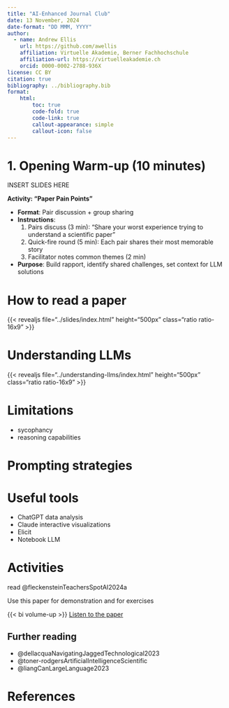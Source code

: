 ```yaml
---
title: "AI-Enhanced Journal Club"
date: 13 November, 2024
date-format: "DD MMM, YYYY"
author: 
  - name: Andrew Ellis
    url: https://github.com/awellis
    affiliation: Virtuelle Akademie, Berner Fachhochschule
    affiliation-url: https://virtuelleakademie.ch
    orcid: 0000-0002-2788-936X
license: CC BY
citation: true
bibliography: ../bibliography.bib
format:
    html:
        toc: true
        code-fold: true
        code-link: true
        callout-appearance: simple
        callout-icon: false
---
```



# 1. Opening Warm-up (10 minutes)
INSERT SLIDES HERE

**Activity: "Paper Pain Points"**

- **Format**: Pair discussion + group sharing
- **Instructions**:
  1. Pairs discuss (3 min): "Share your worst experience trying to understand a scientific paper"
  2. Quick-fire round (5 min): Each pair shares their most memorable story
  3. Facilitator notes common themes (2 min)
- **Purpose**: Build rapport, identify shared challenges, set context for LLM solutions


# How to read a paper

<!-- [{{< bi link >}} [bfh.ch/de/weiterbildung/kurse/ki-in-der-lehre-intermediate/](https://www.bfh.ch/de/weiterbildung/kurse/ki-in-der-lehre-intermediate/) -->


<!-- {{< embed ./slides/index.qmd >}} -->

{{< revealjs file="../slides/index.html" height="500px" class="ratio ratio-16x9" >}}



# Understanding LLMs

{{< revealjs file="../understanding-llms/index.html" height="500px" class="ratio ratio-16x9" >}}


# Limitations

- sycophancy
- reasoning capabilities

# Prompting strategies

# Useful tools

- ChatGPT data analysis
- Claude interactive visualizations
- Elicit
- Notebook LLM

# Activities

read @fleckensteinTeachersSpotAI2024a

<!-- {{< audio file="assets/fleckensteinTeachersSpotAI2024a.mp3" >}} -->



Use this paper for demonstration and for exercises


{{< bi volume-up >}} [Listen to the paper](https://notebooklm.google.com/notebook/cc116ea0-0de5-4732-b691-e737a8f07ffa/audio)


## Further reading

- @dellacquaNavigatingJaggedTechnological2023
- @toner-rodgersArtificialIntelligenceScientific
- @liangCanLargeLanguage2023

# References